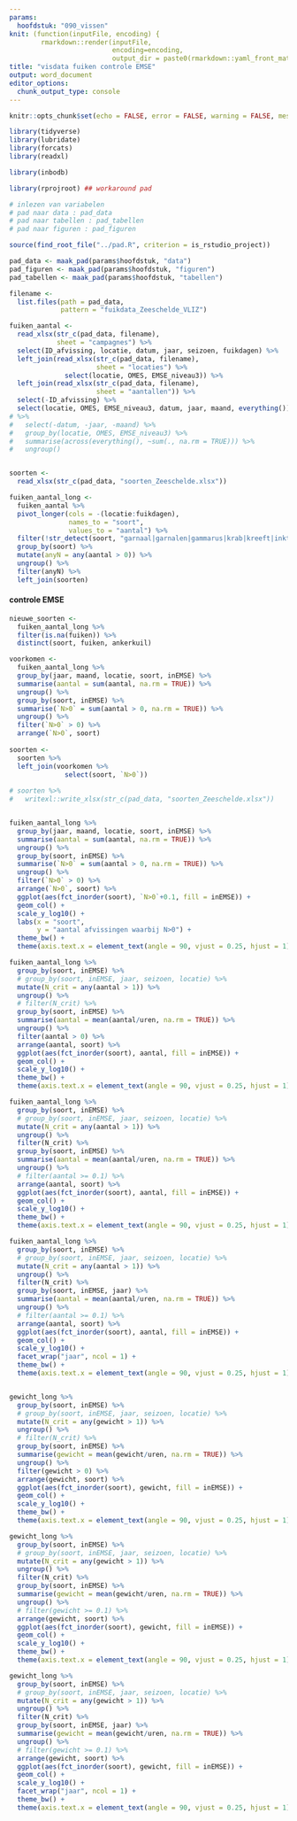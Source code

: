 ```yaml
---
params:
  hoofdstuk: "090_vissen"
knit: (function(inputFile, encoding) {
        rmarkdown::render(inputFile,
                          encoding=encoding,
                          output_dir = paste0(rmarkdown::yaml_front_matter(inputFile)$params$hoofdstuk, "/output"))})
title: "visdata fuiken controle EMSE"
output: word_document
editor_options: 
  chunk_output_type: console
---
```


```r

knitr::opts_chunk$set(echo = FALSE, error = FALSE, warning = FALSE, message = FALSE, cache = FALSE)

```

```r

library(tidyverse)
library(lubridate)
library(forcats)
library(readxl)

library(inbodb)

library(rprojroot) ## workaround pad

```

```r

# inlezen van variabelen
# pad naar data : pad_data
# pad naar tabellen : pad_tabellen
# pad naar figuren : pad_figuren

source(find_root_file("../pad.R", criterion = is_rstudio_project))

pad_data <- maak_pad(params$hoofdstuk, "data")
pad_figuren <- maak_pad(params$hoofdstuk, "figuren")
pad_tabellen <- maak_pad(params$hoofdstuk, "tabellen")

```


```r

filename <- 
  list.files(path = pad_data,
             pattern = "fuikdata_Zeeschelde_VLIZ")

fuiken_aantal <- 
  read_xlsx(str_c(pad_data, filename),
            sheet = "campagnes") %>% 
  select(ID_afvissing, locatie, datum, jaar, seizoen, fuikdagen) %>% 
  left_join(read_xlsx(str_c(pad_data, filename),
                      sheet = "locaties") %>% 
              select(locatie, OMES, EMSE_niveau3)) %>% 
  left_join(read_xlsx(str_c(pad_data, filename),
                      sheet = "aantallen")) %>% 
  select(-ID_afvissing) %>% 
  select(locatie, OMES, EMSE_niveau3, datum, jaar, maand, everything())
# %>%
#   select(-datum, -jaar, -maand) %>%
#   group_by(locatie, OMES, EMSE_niveau3) %>% 
#   summarise(across(everything(), ~sum(., na.rm = TRUE))) %>% 
#   ungroup()


soorten <- 
  read_xlsx(str_c(pad_data, "soorten_Zeeschelde.xlsx"))

fuiken_aantal_long <-
  fuiken_aantal %>%
  pivot_longer(cols = -(locatie:fuikdagen),
               names_to = "soort",
               values_to = "aantal") %>%
  filter(!str_detect(soort, "garnaal|garnalen|gammarus|krab|kreeft|inktvis|octopus|zeekat")) %>%
  group_by(soort) %>% 
  mutate(anyN = any(aantal > 0)) %>% 
  ungroup() %>% 
  filter(anyN) %>% 
  left_join(soorten)

```


#### controle EMSE

```r

nieuwe_soorten <-
  fuiken_aantal_long %>% 
  filter(is.na(fuiken)) %>% 
  distinct(soort, fuiken, ankerkuil)

voorkomen <-
  fuiken_aantal_long %>%
  group_by(jaar, maand, locatie, soort, inEMSE) %>%
  summarise(aantal = sum(aantal, na.rm = TRUE)) %>%
  ungroup() %>%
  group_by(soort, inEMSE) %>%
  summarise(`N>0` = sum(aantal > 0, na.rm = TRUE)) %>%
  ungroup() %>%
  filter(`N>0` > 0) %>%
  arrange(`N>0`, soort)
  
soorten <- 
  soorten %>% 
  left_join(voorkomen %>% 
              select(soort, `N>0`))
  
# soorten %>% 
#   writexl::write_xlsx(str_c(pad_data, "soorten_Zeeschelde.xlsx"))


fuiken_aantal_long %>%
  group_by(jaar, maand, locatie, soort, inEMSE) %>%
  summarise(aantal = sum(aantal, na.rm = TRUE)) %>%
  ungroup() %>%
  group_by(soort, inEMSE) %>%
  summarise(`N>0` = sum(aantal > 0, na.rm = TRUE)) %>%
  ungroup() %>%
  filter(`N>0` > 0) %>%
  arrange(`N>0`, soort) %>%
  ggplot(aes(fct_inorder(soort), `N>0`+0.1, fill = inEMSE)) +
  geom_col() +
  scale_y_log10() +
  labs(x = "soort",
       y = "aantal afvissingen waarbij N>0") +
  theme_bw() +
  theme(axis.text.x = element_text(angle = 90, vjust = 0.25, hjust = 1))

fuiken_aantal_long %>%
  group_by(soort, inEMSE) %>%
  # group_by(soort, inEMSE, jaar, seizoen, locatie) %>%
  mutate(N_crit = any(aantal > 1)) %>%
  ungroup() %>%
  # filter(N_crit) %>%
  group_by(soort, inEMSE) %>%
  summarise(aantal = mean(aantal/uren, na.rm = TRUE)) %>%
  ungroup() %>%
  filter(aantal > 0) %>%
  arrange(aantal, soort) %>%
  ggplot(aes(fct_inorder(soort), aantal, fill = inEMSE)) +
  geom_col() +
  scale_y_log10() +
  theme_bw() +
  theme(axis.text.x = element_text(angle = 90, vjust = 0.25, hjust = 1))

fuiken_aantal_long %>%
  group_by(soort, inEMSE) %>%
  # group_by(soort, inEMSE, jaar, seizoen, locatie) %>%
  mutate(N_crit = any(aantal > 1)) %>%
  ungroup() %>%
  filter(N_crit) %>%
  group_by(soort, inEMSE) %>%
  summarise(aantal = mean(aantal/uren, na.rm = TRUE)) %>%
  ungroup() %>%
  # filter(aantal >= 0.1) %>%
  arrange(aantal, soort) %>%
  ggplot(aes(fct_inorder(soort), aantal, fill = inEMSE)) +
  geom_col() +
  scale_y_log10() +
  theme_bw() +
  theme(axis.text.x = element_text(angle = 90, vjust = 0.25, hjust = 1))

fuiken_aantal_long %>%
  group_by(soort, inEMSE) %>%
  # group_by(soort, inEMSE, jaar, seizoen, locatie) %>%
  mutate(N_crit = any(aantal > 1)) %>%
  ungroup() %>%
  filter(N_crit) %>%
  group_by(soort, inEMSE, jaar) %>%
  summarise(aantal = mean(aantal/uren, na.rm = TRUE)) %>%
  ungroup() %>%
  # filter(aantal >= 0.1) %>%
  arrange(aantal, soort) %>%
  ggplot(aes(fct_inorder(soort), aantal, fill = inEMSE)) +
  geom_col() +
  scale_y_log10() +
  facet_wrap("jaar", ncol = 1) +
  theme_bw() +
  theme(axis.text.x = element_text(angle = 90, vjust = 0.25, hjust = 1))


gewicht_long %>%
  group_by(soort, inEMSE) %>%
  # group_by(soort, inEMSE, jaar, seizoen, locatie) %>%
  mutate(N_crit = any(gewicht > 1)) %>%
  ungroup() %>%
  # filter(N_crit) %>%
  group_by(soort, inEMSE) %>%
  summarise(gewicht = mean(gewicht/uren, na.rm = TRUE)) %>%
  ungroup() %>%
  filter(gewicht > 0) %>%
  arrange(gewicht, soort) %>%
  ggplot(aes(fct_inorder(soort), gewicht, fill = inEMSE)) +
  geom_col() +
  scale_y_log10() +
  theme_bw() +
  theme(axis.text.x = element_text(angle = 90, vjust = 0.25, hjust = 1))

gewicht_long %>%
  group_by(soort, inEMSE) %>%
  # group_by(soort, inEMSE, jaar, seizoen, locatie) %>%
  mutate(N_crit = any(gewicht > 1)) %>%
  ungroup() %>%
  filter(N_crit) %>%
  group_by(soort, inEMSE) %>%
  summarise(gewicht = mean(gewicht/uren, na.rm = TRUE)) %>%
  ungroup() %>%
  # filter(gewicht >= 0.1) %>%
  arrange(gewicht, soort) %>%
  ggplot(aes(fct_inorder(soort), gewicht, fill = inEMSE)) +
  geom_col() +
  scale_y_log10() +
  theme_bw() +
  theme(axis.text.x = element_text(angle = 90, vjust = 0.25, hjust = 1))

gewicht_long %>%
  group_by(soort, inEMSE) %>%
  # group_by(soort, inEMSE, jaar, seizoen, locatie) %>%
  mutate(N_crit = any(gewicht > 1)) %>%
  ungroup() %>%
  filter(N_crit) %>%
  group_by(soort, inEMSE, jaar) %>%
  summarise(gewicht = mean(gewicht/uren, na.rm = TRUE)) %>%
  ungroup() %>%
  # filter(gewicht >= 0.1) %>%
  arrange(gewicht, soort) %>%
  ggplot(aes(fct_inorder(soort), gewicht, fill = inEMSE)) +
  geom_col() +
  scale_y_log10() +
  facet_wrap("jaar", ncol = 1) +
  theme_bw() +
  theme(axis.text.x = element_text(angle = 90, vjust = 0.25, hjust = 1))

```

